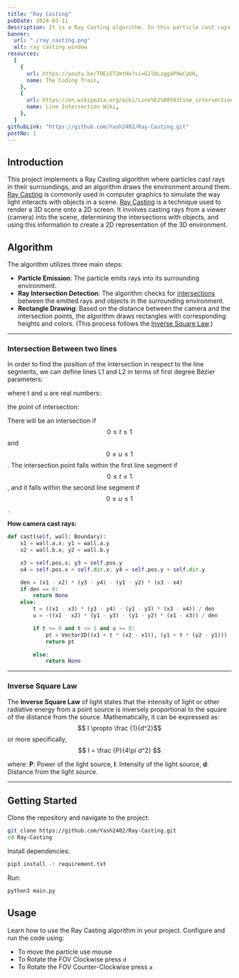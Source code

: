 ```yaml
---
title: "Ray Casting"
pubDate: 2024-03-11
description: It is a Ray Casting algorithm. In this particle cast rays in its surrounding and an algorithm draw the environment around it.
banner:
  url: "./ray_casting.png"
  alt: ray casting window
resources:
  [
    {
      url: https://youtu.be/TOEi6T2mtHo?si=G1l0LzggaP9wCyUH,
      name: The Coding Train,
    },
    {
      url: https://en.wikipedia.org/wiki/Line%E2%80%93line_intersection,
      name: Line Intersection Wiki,
    },
  ]
githubLink: "https://github.com/Yash2402/Ray-Casting.git"
postNo: 1
---
```



## Introduction

This project implements a Ray Casting algorithm where particles cast rays in their surroundings, and an algorithm draws the environment around them. [Ray Casting](https://en.wikipedia.org/wiki/Ray_casting#:~:text=Ray%20casting%20is%20the%20most,scenes%20to%20two%2Ddimensional%20images.) is commonly used in computer graphics to simulate the way light interacts with objects in a scene.
[Ray Casting](https://en.wikipedia.org/wiki/Ray_casting#:~:text=Ray%20casting%20is%20the%20most,scenes%20to%20two%2Ddimensional%20images.) is a technique used to render a 3D scene onto a 2D screen. It involves casting rays from a viewer (camera) into the scene, determining the intersections with objects, and using this information to create a 2D representation of the 3D environment.

## Algorithm

The algorithm utilizes three main steps:

- **Particle Emission**: The particle emits rays into its surrounding environment.
- **Ray Intersection Detection**: The algorithm checks for [intersections](#intersection-between-two-lines) between the emitted rays and objects in the surrounding environment.
- **Rectangle Drawing**: Based on the distance between the camera and the intersection points, the algorithm draws rectangles with corresponding heights and colors. (This process follows the [Inverse Square Law](#inverse-square-law).)

---

### Intersection Between two lines

In order to find the position of the intersection in respect to the line segments, we can define lines L1 and L2 in terms of first degree Bézier parameters:

<Latex formula="\displaystyle L_{1}= {\begin{bmatrix}x_{1}\\y_{1}\end{bmatrix}}+t{\begin{bmatrix}x_{2}-x_{1}\\y_{2}-y_{1}\end{bmatrix}},\qquad L_{2}={\begin{bmatrix}x_{3}\\y_{3}\end{bmatrix}}+u{\begin{bmatrix}x_{4}-x_{3}\\y_{4}-y_{3}\end{bmatrix}}" />

where t and u are real numbers:

<Latex formula="\displaystyle t={\frac {\begin{vmatrix}x_{1}-x_{3}&x_{3}-x_{4}\\y_{1}-y_{3}&y_{3}-y_{4}\end{vmatrix}}{\begin{vmatrix}x_{1}-x_{2}&x_{3}-x_{4}\\y_{1}-y_{2}&y_{3}-y_{4}\end{vmatrix}}}={\frac {(x_{1}-x_{3})(y_{3}-y_{4})-(y_{1}-y_{3})(x_{3}-x_{4})}{(x_{1}-x_{2})(y_{3}-y_{4})-(y_{1}-y_{2})(x_{3}-x_{4})}}" />

<Latex formula="\displaystyle u=-{\frac {\begin{vmatrix}x_{1}-x_{2}&x_{1}-x_{3}\\y_{1}-y_{2}&y_{1}-y_{3}\end{vmatrix}}{\begin{vmatrix}x_{1}-x_{2}&x_{3}-x_{4}\\y_{1}-y_{2}&y_{3}-y_{4}\end{vmatrix}}}=-{\frac {(x_{1}-x_{2})(y_{1}-y_{3})-(y_{1}-y_{2})(x_{1}-x_{3})}{(x_{1}-x_{2})(y_{3}-y_{4})-(y_{1}-y_{2})(x_{3}-x_{4})}}" />

the point of intersection:

<Latex formula="\displaystyle (P_{x},P_{y})={\bigl (}x_{1}+t(x_{2}-x_{1}),\;y_{1}+t(y_{2}-y_{1}){\bigr )}\quad {\text{or}}\quad (P_{x},P_{y})={\bigl (}x_{3}+u(x_{4}-x_{3}),\;y_{3}+u(y_{4}-y_{3}){\bigr )}" />

There will be an intersection if $$ 0 ≤ t ≤ 1$$ and $$0 ≤ u ≤ 1 $$. The intersection point falls within the first line segment if $$ 0 ≤ t ≤ 1 $$, and it falls within the second line segment if $$0 ≤ u ≤ 1$$.

**How camera cast rays:**

```python
def cast(self, wall: Boundary):
    x1 = wall.a.x; y1 = wall.a.y
    x2 = wall.b.x; y2 = wall.b.y

    x3 = self.pos.x; y3 = self.pos.y
    x4 = self.pos.x + self.dir.x; y4 = self.pos.y + self.dir.y

    den = (x1 - x2) * (y3 - y4) - (y1 - y2) * (x3 - x4)
    if den == 0:
        return None
    else:
        t = ((x1 - x3) * (y3 - y4) - (y1 - y3) * (x3 - x4)) / den
        u = -((x1 - x2) * (y1 - y3) - (y1 - y2) * (x1 - x3)) / den

        if t >= 0 and t <= 1 and u >= 0:
            pt = Vector2D((x1 + t * (x2 - x1)), (y1 + t * (y2 - y1)))
            return pt

        else:
            return None
```

---

### Inverse Square Law

The **Inverse Square Law** of light states that the intensity of light or other radiative energy from a point source is inversely proportional to the square of the distance from the source. Mathematically, it can be expressed as:
$$ I \propto \frac {1}{d^2}$$
or more specifically, $$ I = \frac {P}{4\pi d^2} $$

where:
**P**: Power of the light source, **I**: Intensity of the light source, **d**: Distance from the light source.

---

## Getting Started

Clone the repository and navigate to the project:

```bash
git clone https://github.com/Yash2402/Ray-Casting.git
cd Ray-Casting
```

Install dependencies:

```bash
pip3 install -r requirement.txt
```

Run:

```bash
python3 main.py
```

## Usage

Learn how to use the Ray Casting algorithm in your project. Configure and run the code using:

- To move the particle use mouse
- To Rotate the FOV Clockwise press `d`
- To Rotate the FOV Counter-Clockwise press `a`
